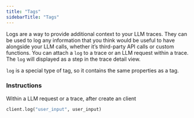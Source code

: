 ```yaml
---
title: "Tags"
sidebarTitle: "Tags"
---
```


Logs are a way to provide additional context to your LLM traces. They can be used to log any information that you think would be useful to have alongside your LLM calls, whether it’s third-party API calls or custom functions.
You can attach a <code>log</code> to a trace or an LLM request within a trace. The <code>log</code> will displayed as a step in the trace detail view.

<code>log</code> is a special type of tag, so it contains the same properties as
a tag.
<ParamField path="name" type="string" optional></ParamField>
<ParamField path="value" type="JSON-serializable" required></ParamField>

### Instructions

Within a LLM request or a trace, after create an client

```python 
client.log("user_input", user_input) 
```
